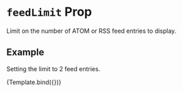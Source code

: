 

<Meta title="Components/Feeds/Feed Limit" component={Feeds} />


# `feedLimit` Prop

Limit on the number of ATOM or RSS feed entries to display.

## Example

Setting the limit to 2 feed entries.

<Canvas>
  <Story
    name="Feed Limit"
    args={{
      url: '/feeds-demo/manitoba-en.atom.xml',
      feedLimit: 2,
    }}
  >
    {Template.bind({})}
  </Story>
</Canvas>
